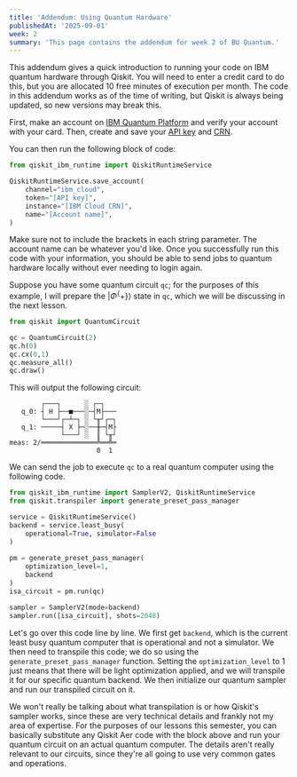 ```yaml
---
title: 'Addendum: Using Quantum Hardware'
publishedAt: '2025-09-01'
week: 2
summary: 'This page contains the addendum for week 2 of BU Quantum.'
---
```

<KatexSpan>
This addendum gives a quick introduction to running your code on IBM quantum hardware through Qiskit. You will need to enter a credit card to do this, but you are allocated 10 free minutes of execution per month. The code in this addendum works as of the time of writing, but Qiskit is always being updated, so new versions may break this.

First, make an account on [IBM Quantum Platform](https://quantum.cloud.ibm.com/) and verify your account with your card. Then, create and save your [API key](https://cloud.ibm.com/iam/apikeys) and [CRN](https://quantum.cloud.ibm.com/instances).

You can then run the following block of code:
```py
from qiskit_ibm_runtime import QiskitRuntimeService

QiskitRuntimeService.save_account(
    channel="ibm_cloud",
    token="[API key]",
    instance="[IBM Cloud CRN]",
    name="[Account name]",
)
```
Make sure not to include the brackets in each string parameter. The account name can be whatever you'd like. Once you successfully run this code with your information, you should be able to send jobs to quantum hardware locally without ever needing to login again.

Suppose you have some quantum circuit `qc`; for the purposes of this example, I will prepare the $|\Phi^\{+\}\rangle$ state in `qc`, which we will be discussing in the next lesson.
```py
from qiskit import QuantumCircuit

qc = QuantumCircuit(2)
qc.h(0)
qc.cx(0,1)
qc.measure_all()
qc.draw()
```
This will output the following circuit:
```
        ┌───┐      ░ ┌─┐   
   q_0: ┤ H ├──■───░─┤M├───
        └───┘┌─┴─┐ ░ └╥┘┌─┐
   q_1: ─────┤ X ├─░──╫─┤M├
             └───┘ ░  ║ └╥┘
meas: 2/══════════════╩══╩═
                      0  1 
```
We can send the job to execute `qc` to a real quantum computer using the following code.
```py
from qiskit_ibm_runtime import SamplerV2, QiskitRuntimeService
from qiskit.transpiler import generate_preset_pass_manager

service = QiskitRuntimeService()
backend = service.least_busy(
    operational=True, simulator=False
)
 
pm = generate_preset_pass_manager(
    optimization_level=1, 
    backend
)
isa_circuit = pm.run(qc)

sampler = SamplerV2(mode=backend)
sampler.run([isa_circuit], shots=2048)
```
Let's go over this code line by line. We first get `backend`, which is the current least busy quantum computer that is operational and not a simulator. We then need to transpile this code; we do so using the `generate_preset_pass_manager` function. Setting the `optimization_level` to 1 just means that there will be light optimization applied, and we will transpile it for our specific quantum backend. We then initialize our quantum sampler and run our transpiled circuit on it.

We won't really be talking about what transpilation is or how Qiskit's sampler works, since these are very technical details and frankly not my area of expertise. For the purposes of our lessons this semester, you can basically substitute any Qiskit Aer code with the block above and run your quantum circuit on an actual quantum computer. The details aren't really relevant to our circuits, since they're all going to use very common gates and operations. 
</KatexSpan>